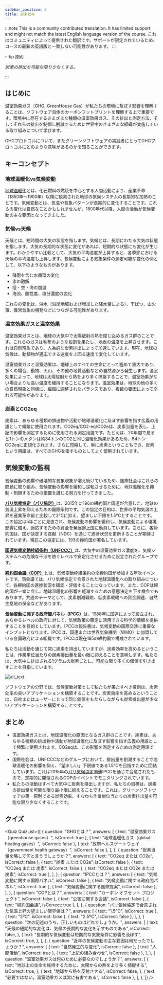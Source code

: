 ```yaml
---
sidebar_position: 3
title: 炭素効率
---
```



:::note
This is a community contributed translation. It has limited support and might not match the latest English language version of the course.
これはコミュニティによって提供された翻訳です。サポートが限定されているため、コースの最新の英語版と一致しない可能性があります。
:::

:::tip 原則

_炭素の排出を可能な限り少なくする。_

:::

## はじめに

温室効果ガス（GHG, GreenHouse Gas）が私たちの環境に及ぼす影響を理解することは、ソフトウェア自体のカーボンフットプリントを理解する上で重要です。環境中に存在するさまざまな種類の温室効果ガス、その排出と測定方法、そしてそれらの排出を制御し削減するために世界中のさまざまな組織が実施している取り組みについて学びます。

GHGプロトコルについて、またグリーンソフトウェアの実践者にとってGHGプロトコルにどのような意味があるのかを知ることができます。

## キーコンセプト

### 地球温暖化vs気候変動

[地球温暖化](https://climate.nasa.gov/global-warming-vs-climate-change/)とは、化石燃料の燃焼を中心とする人間活動により、産業革命（1850年～1900年）以降に観測された地球の気候システムの長期的な加熱のことです。気候変動とは、気温や気象パターンが長期的に変化することです。これらの変化は自然なことかもしれませんが、1800年代以降、人間の活動が気候変動の主な要因となってきました。

### 気候vs天候

天候とは、短時間の大気の状態を指します。気候とは、長期にわたる大気の状態を指します。大気の長期的な状態に変化があれば、短期的な状態にも変化が生じます。わかりやすい比較として、大気の平均温度が上昇すると、各季節における天候の平均温度も上昇します。気候変動による気象条件の測定可能な変化の例として、以下のようなものがあります。

- 降雨を含む水循環の変化
- 氷の融解
- 陸・空・海の加温
- 海流、酸性度、塩分濃度の変化

これらの変化は、洪水（沿岸地域および増加した降水量による）、干ばつ、山火事、異常気象の頻発などにつながる可能性があります。

### 温室効果ガスと温室効果

温室効果ガスとは、地球の大気中で太陽放射の熱を閉じ込めるガス群のことです。これらのガスは毛布のような役割を果たし、地表の温度を上昇させます。これは自然現象であり、人為的な炭素排出によって加速しています。現在、地球の気候は、動植物が適応できる速度を上回る速度で変化しています。

温室効果ガスと温室効果は、地球上のすべての生命にとって極めて重大であり、多くの場合、動物、火山、その他の地質活動などの自然源から発生します。温室効果によって、地球は太陽放射から熱をより多く捕捉することで、温室効果がない場合よりも高い温度を維持することになります。温室効果は、地球の他の多くの自然現象と同様に、繊細に調整されたバランスであり、複数の要因によって崩れる可能性があります。

### 炭素とCO2eq

炭素は、あらゆる種類の排出物や活動が地球温暖化に及ぼす影響を指す広義の用語として頻繁に使用されます。CO2eq/CO2-eq/CO2eは、炭素当量を表し、上記の影響を測定するために使用される測定用語です。たとえば、20年間で見ると1トンのメタンは約84トンのCO2と同じ温暖化効果があるため、84トンCO2eqに正規化されます。さらに短縮して、単に炭素ということもでき、炭素という用語は、すべてのGHGを指すものとしてよく使用されています。

## 気候変動の監視

気候変動の影響や破壊的な気象現象が増え続けているため、国際社会はこれらの問題に取り組み、気候変動の影響を緩和し逆転させるために、地球温暖化を抑制・制限するための措置を講じる努力を行ってきました。

[**パリ気候協定（パリ協定）**](https://unfccc.int/process-and-meetings/the-paris-agreement/the-paris-agreement)は、2015年に196の締約国と国連が合意した、地球の気温上昇を抑えるための国際条約です。この協定の目的は、世界の平均気温の上昇を産業革命前と比較して2°Cに抑え、望ましい下限を1.5°Cとすることです。この協定は5年ごとに見直され、気候変動の影響を緩和し、気候変動による環境影響に備え、適応するための資金を発展途上国に動員しています。さらに、各締約国は、国が決定する貢献（NDC）を通じて進捗状況を更新することが期待されています。現在この協定には、193の締約国が署名しています。

[**国連気候変動枠組条約（UNFCCC）**](https://unfccc.int/process-and-meetings/the-convention/what-is-the-united-nations-framework-convention-on-climate-change)は、大気中の温室効果ガス濃度を、気候システムへの危険な干渉を防ぐレベルで安定化させるために設立されたグループです。

[**締約国会議（COP）**](https://unfccc.int/process/bodies/supreme-bodies/conference-of-the-parties-cop)とは、気候変動枠組条約の全締約国が参加する年次イベントです。同会議では、パリ気候協定で合意された地球温暖化への取り組みについて、各締約国の進捗状況を確認・評価することになっています。また、COPは締約国が一堂に会し、地球温暖化の影響を軽減するための意思決定を下す機会でもあります。共通のテーマとして、炭素削減戦略、低炭素戦略への資金調達、自然生息地の保全などがあります。

[**気候変動に関する政府間パネル（IPCC）**](https://www.ipcc.ch/about/)は、1988年に国連によって設立され、あらゆるレベルの政府に対して、気候政策の策定に活用できる科学的情報を提供することを目的としています。IPCCの報告書は、気候変動の国際交渉に重要なインプットとなります。IPCCは、国連または世界気象機関（WMO）に加盟している各国政府による組織です。IPCCは現在195の締約国で構成されています。

私たちは活動を通じて常に炭素を排出していますが、炭素効率を高めるということは、作業単位当たりの炭素排出量を最小限に抑えることを意味します。私たちは、大気中に排出される1グラムの炭素ごとに、可能な限り多くの価値を引き出すことを目指しています。

![alt_text](./images/02_monitoring_climate_change.png "image_tooltip")

ソフトウェアの分野では、気候変動対策として私たちが果たすべき役割は、炭素効率の良いアプリケーションを構築することです。炭素効率を高めるということは、自社またはユーザーにとって同じ価値をもたらしながらも炭素排出量が少ないアプリケーションを構築することです。

## まとめ

- 温室効果ガスとは、地球温暖化の原因となるガス群のことです。炭素は、あらゆる種類の排出物や活動が地球温暖化に及ぼす影響を指す広義の用語として頻繁に使用されます。CO2eqは、この影響を測定するための測定用語です。
- 国際社会は、UNFCCCなどのグループにおいて、排出量を削減することで地球温暖化の影響を抑え、「望ましい」下限値である1.5°Cを目指すために団結しています。これは2015年の[パリ気候協定](https://unfccc.int/process-and-meetings/the-paris-agreement/the-paris-agreement)国連IPCCを通じて合意されたもので、定期的に開催されるCOPのイベントでモニタリングされています。
- 私たちの活動はすべて大気中に炭素を排出しますが、私たちの目標は、炭素の排出量を可能な限り最小限に抑えることです。これは、グリーンソフトウェアの第一原則である炭素効率、すなわち作業単位当たりの炭素排出量を可能な限り少なくすることです。

## クイズ

<Quiz
  QuizList={[
    {
      question: "GHGとは？",
      answers: [
        { text: "温室効果ガス（greenhouse gases）", isCorrect: true },
        { text: "地球温暖化ガス（global heating gases）", isCorrect: false },
        { text: "政府ヘルスゲートウェイ（government health gateway）", isCorrect: false },
      ],
    },
    {
      question: "炭素当量を略して何と言うでしょうか？",
      answers: [
        { text: "CO2eq または CO2e", isCorrect: false },
        { text: "炭素 または CO2e", isCorrect: false },
        { text: "CO2eq または 炭素", isCorrect: false },
        { text: "CO2eq または CO2e または 炭素", isCorrect: true },
      ],
    },
    {
      question: "IPCCとは？",
      answers: [
        { text: "気候変動に関する国際パネル", isCorrect: false },
        { text: "気候変動に関する政府間パネル", isCorrect: true },
        { text: "気候変動に関する国際提案", isCorrect: false },
      ],
    },
    {
      question: "COPとは？",
      answers: [
        { text: "カーボン オフセット プロジェクト", isCorrect: false },
        { text: "公害に関する会議", isCorrect: false },
        { text: "締約国会議", isCorrect: true },
      ],
    },
    {
      question:
        "パリ気候協定で合意された気温上昇の望ましい限界値は？",
      answers: [
        { text: "1.5ºC", isCorrect: true },
        { text: "2ºC", isCorrect: false },
        { text: "2.5ºC", isCorrect: false },
      ],
    },
    {
      question: "次の記述のうち、正しいものはどれでしょうか。",
      answers: [
        {
          text: "天候の短期的な変化は、気候の長期的な変化を示すものである",
          isCorrect: false,
        },
        {
          text: "長期的な気候変動は短期的な気象条件に影響を及ぼす",
          isCorrect: true,
        },
      ],
    },
    {
      question:
        "近年の気候変動の主な要因は何だったでしょうか？",
      answers: [
        { text: "自然発生的な変化", isCorrect: false },
        { text: "人間活動", isCorrect: true },
        { text: "上記の組み合わせ", isCorrect: false },
      ],
    },
    {
      question: "温室効果ガスは何のために必要なのでしょうか？",
      answers: [
        {
          text: "地球上の生命を維持するために、太陽からの熱をより多く捕捉する",
          isCorrect: true,
        },
        {
          text: "地球から熱を反射させる",
          isCorrect: false,
        },
        { text: "必要ではない。温室効果ガスは常に有害である", isCorrect: false },
      ],
    },
  ]}
/>
